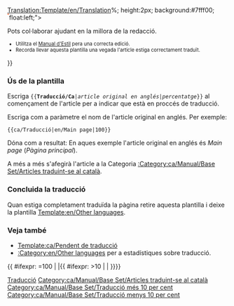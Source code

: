 <noinclude>[[Translation:Template/en/Translation]]</noinclude>{{ca/Metacaixa d'avís| tipus  = estil
| imatge= en/Manual/Base Set/Translation.png
| text  = <strong>Aquest article s'està traduïnt de l'original en anglés: <includeonly>[[{{{1}}}|{{{1}}}]]</includeonly><noinclude>{{{1}}}</noinclude>.</strong>
<div style="font-size: 90%">
<div style="margin:auto; text-align:Left;">Porcentaje: {{{2|0}}}% aprox.
<div style="width:200px; text-align:Left; border:1px solid #aaa; padding:1px; overflow:hidden;"><span style="width:{{#expr: ({{{2|0}}}/100) * 100}}%; height:2px; background:#7fff00; float:left;">&nbsp;</span><span style="width:{{#expr: 100 - ({{{2|0}}}/100) * 100}}%; height:2px; background:#ff7f50; float:left;">&nbsp;</span></div>
</div>
Pots col·laborar ajudant en la millora de la redacció.
</div><div style="font-size: 80%">
* Utilitza el [[ca/Wiki/Manual d'Estil|Manual d'Estil]] pera una correcta edició.
* Recorda llevar aquesta plantilla una vegada l'article estiga correctament traduït.
</div>
}}<noinclude>

===Ús de la plantilla===
Escriga <code><nowiki>{{</nowiki>'''Traducció/Ca'''|''article original en anglés''|''percentatge''<nowiki>}}</nowiki></code> al començament de l'article per a indicar que està en proccés de traducció.
<p>Escriga com a paràmetre el nom de l'article original en anglés. Per exemple:</p>
<pre>{{ca/Traducció|en/Main page|100}}</pre>
Dóna com a resultat:
{{ca/Traducció|en/Main page|100}}
En aques exemple l'article original en anglés és ''Main page'' (''Pàgina principal'').
<p>A més a més s'afegirà l'article a la Categoria [[:Category:ca/Manual/Base Set/Articles traduint-se al català]].</p>

===Concluida la traducció===
Quan estiga completament traduïda la pàgina retire aquesta plantilla i deixe la plantilla [[Template:en/Other languages]].

===Veja també===
*[[Template:ca/Pendent de traducció]]
*[[:Category:en/Other languages]] per a estadístiques sobre traducció.


[[Category:ca/Manual/Base Set/Caixes de missatges|Traducció]]</noinclude><includeonly>{{ #ifexpr: {{{2|0}}}=100 | |[[Category:ca/Manual/Base Set/Articles traduint-se al català]]{{ #ifexpr: {{{2|0}}}>10 | [[Category:ca/Manual/Base Set/Traducció més 10 per cent]] | [[Category:ca/Manual/Base Set/Traducció menys 10 per cent]]}}}}</includeonly>